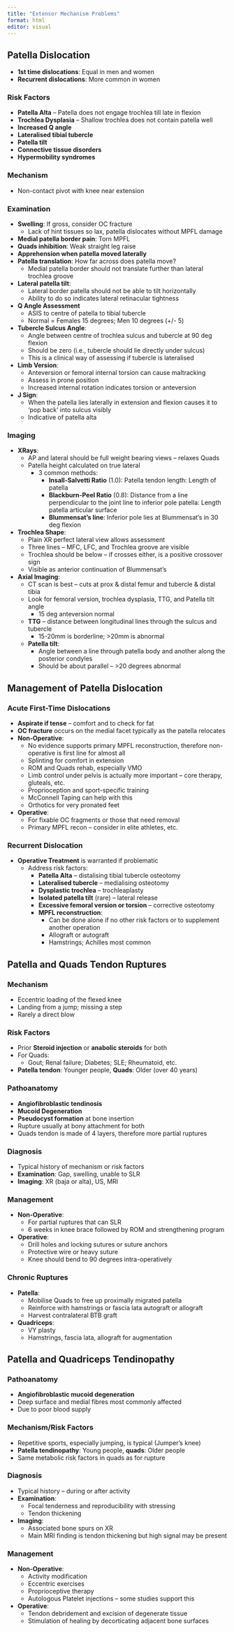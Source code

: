 ```yaml
---
title: "Extensor Mechanism Problems"
format: html
editor: visual
---
```


## Patella Dislocation
- **1st time dislocations**: Equal in men and women
- **Recurrent dislocations**: More common in women

### Risk Factors
- **Patella Alta** – Patella does not engage trochlea till late in flexion
- **Trochlea Dysplasia** – Shallow trochlea does not contain patella well
- **Increased Q angle**
- **Lateralised tibial tubercle**
- **Patella tilt**
- **Connective tissue disorders**
- **Hypermobility syndromes**

### Mechanism
- Non-contact pivot with knee near extension

### Examination
- **Swelling**: If gross, consider OC fracture
  - Lack of hint tissues so lax, patella dislocates without MPFL damage
- **Medial patella border pain**: Torn MPFL
- **Quads inhibition**: Weak straight leg raise
- **Apprehension when patella moved laterally**
- **Patella translation**: How far across does patella move?
  - Medial patella border should not translate further than lateral trochlea groove
- **Lateral patella tilt**:
  - Lateral border patella should not be able to tilt horizontally
  - Ability to do so indicates lateral retinacular tightness
- **Q Angle Assessment**
  - ASIS to centre of patella to tibial tubercle
  - Normal = Females 15 degrees; Men 10 degrees (+/- 5)
- **Tubercle Sulcus Angle**:
  - Angle between centre of trochlea sulcus and tubercle at 90 deg flexion
  - Should be zero (i.e., tubercle should lie directly under sulcus)
  - This is a clinical way of assessing if tubercle is lateralised
- **Limb Version**:
  - Anteversion or femoral internal torsion can cause maltracking
  - Assess in prone position
  - Increased internal rotation indicates torsion or anteversion
- **J Sign**:
  - When the patella lies laterally in extension and flexion causes it to ‘pop back’ into sulcus visibly
  - Indicative of patella alta

### Imaging
- **XRays**:
  - AP and lateral should be full weight bearing views – relaxes Quads
  - Patella height calculated on true lateral
    - 3 common methods:
      - **Insall-Salvetti Ratio** (1.0): Patella tendon length: Length of patella
      - **Blackburn-Peel Ratio** (0.8): Distance from a line perpendicular to the joint line to inferior pole patella: Length patella articular surface
      - **Blummensat’s line**: Inferior pole lies at Blummensat’s in 30 deg flexion
- **Trochlea Shape**:
  - Plain XR perfect lateral view allows assessment
  - Three lines – MFC, LFC, and Trochlea groove are visible
  - Trochlea should be below – if crosses either, is a positive crossover sign
  - Visible as anterior continuation of Blummensat’s
- **Axial Imaging**:
  - CT scan is best – cuts at prox & distal femur and tubercle & distal tibia
  - Look for femoral version, trochlea dysplasia, TTG, and Patella tilt angle
    - 15 deg anteversion normal
  - **TTG** – distance between longitudinal lines through the sulcus and tubercle
    - 15-20mm is borderline; >20mm is abnormal
  - **Patella tilt**:
    - Angle between a line through patella body and another along the posterior condyles
    - Should be about parallel – >20 degrees abnormal

## Management of Patella Dislocation

### Acute First-Time Dislocations
- **Aspirate if tense** – comfort and to check for fat
- **OC fracture** occurs on the medial facet typically as the patella relocates
- **Non-Operative**:
  - No evidence supports primary MPFL reconstruction, therefore non-operative is first line for almost all
  - Splinting for comfort in extension
  - ROM and Quads rehab, especially VMO
  - Limb control under pelvis is actually more important – core therapy, gluteals, etc.
  - Proprioception and sport-specific training
  - McConnell Taping can help with this
  - Orthotics for very pronated feet
- **Operative**:
  - For fixable OC fragments or those that need removal
  - Primary MPFL recon – consider in elite athletes, etc.

### Recurrent Dislocation
- **Operative Treatment** is warranted if problematic
  - Address risk factors:
    - **Patella Alta** – distalising tibial tubercle osteotomy
    - **Lateralised tubercle** – medialising osteotomy
    - **Dysplastic trochlea** – trochleaplasty
    - **Isolated patella tilt** (rare) – lateral release
    - **Excessive femoral version or torsion** – corrective osteotomy
    - **MPFL reconstruction**:
      - Can be done alone if no other risk factors or to supplement another operation
      - Allograft or autograft
      - Hamstrings; Achilles most common

## Patella and Quads Tendon Ruptures

### Mechanism
- Eccentric loading of the flexed knee
- Landing from a jump; missing a step
- Rarely a direct blow

### Risk Factors
- Prior **Steroid injection** or **anabolic steroids** for both
- For Quads:
  - Gout; Renal failure; Diabetes; SLE; Rheumatoid, etc.
- **Patella tendon**: Younger people, **Quads**: Older (over 40 years)

### Pathoanatomy
- **Angiofibroblastic tendinosis**
- **Mucoid Degeneration**
- **Pseudocyst formation** at bone insertion
- Rupture usually at bony attachment for both
- Quads tendon is made of 4 layers, therefore more partial ruptures

### Diagnosis
- Typical history of mechanism or risk factors
- **Examination**: Gap, swelling, unable to SLR
- **Imaging**: XR (baja or alta), US, MRI

### Management
- **Non-Operative**:
  - For partial ruptures that can SLR
  - 6 weeks in knee brace followed by ROM and strengthening program
- **Operative**:
  - Drill holes and locking sutures or suture anchors
  - Protective wire or heavy suture
  - Knee should bend to 90 degrees intra-operatively

### Chronic Ruptures
- **Patella**:
  - Mobilise Quads to free up proximally migrated patella
  - Reinforce with hamstrings or fascia lata autograft or allograft
  - Harvest contralateral BTB graft
- **Quadriceps**:
  - VY plasty
  - Hamstrings, fascia lata, allograft for augmentation

## Patella and Quadriceps Tendinopathy

### Pathoanatomy
- **Angiofibroblastic mucoid degeneration**
- Deep surface and medial fibres most commonly affected
- Due to poor blood supply

### Mechanism/Risk Factors
- Repetitive sports, especially jumping, is typical (Jumper’s knee)
- **Patella tendinopathy**: Young people, **quads**: Older people
- Same metabolic risk factors in quads as for rupture

### Diagnosis
- Typical history – during or after activity
- **Examination**:
  - Focal tenderness and reproducibility with stressing
  - Tendon thickening
- **Imaging**:
  - Associated bone spurs on XR
  - Main MRI finding is tendon thickening but high signal may be present

### Management
- **Non-Operative**:
  - Activity modification
  - Eccentric exercises
  - Proprioceptive therapy
  - Autologous Platelet injections – some studies support this
- **Operative**:
  - Tendon debridement and excision of degenerate tissue
  - Stimulation of healing by decorticating adjacent bone surfaces
